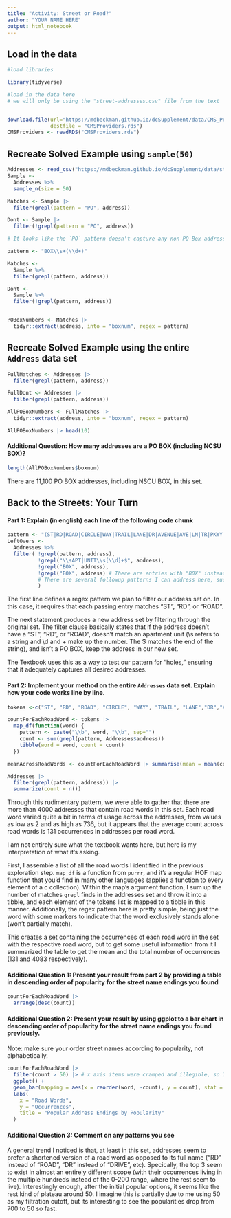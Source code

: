 ```yaml
---
title: "Activity: Street or Road?"
author: "YOUR NAME HERE"
output: html_notebook
---
```


## Load in the data

```r
#load libraries 

library(tidyverse)

#load in the data here 
# we will only be using the "street-addresses.csv" file from the text


download.file(url="https://mdbeckman.github.io/dcSupplement/data/CMS_ProvidersSimple.rds",
              destfile = "CMSProviders.rds")
CMSProviders <- readRDS("CMSProviders.rds")


```

## Recreate Solved Example using `sample(50)`

```r

Addresses <- read_csv("https://mdbeckman.github.io/dcSupplement/data/street-addresses.csv")
Sample <- 
  Addresses %>%
  sample_n(size = 50)

Matches <- Sample |>
  filter(grepl(pattern = "PO", address))

Dont <- Sample |>
  filter(!grepl(pattern = "PO", address))

# It looks like the `PO` pattern doesn't capture any non-PO Box addresses, but it does miss the locations under the name "NCSU Box," and there seem to be quite a few locations with similar names. As the textbook notes, `box` might be a more accurate pattern.

pattern <- "BOX\\s+(\\d+)"

Matches <- 
  Sample %>% 
  filter(grepl(pattern, address))

Dont <-
  Sample %>%
  filter(!grepl(pattern, address))


POBoxNumbers <- Matches |>
  tidyr::extract(address, into = "boxnum", regex = pattern)

```

## Recreate Solved Example using the entire `Address` data set

```r
FullMatches <- Addresses |>
  filter(grepl(pattern, address))

FullDont <- Addresses |>
  filter(grepl(pattern, address))

AllPOBoxNumbers <- FullMatches |>
  tidyr::extract(address, into = "boxnum", regex = pattern)

AllPOBoxNumbers |> head(10)
```

#### Additional Question: How many addresses are a PO BOX (including NCSU BOX)? 

```r
length(AllPOBoxNumbers$boxnum)
```

There are 11,100 PO BOX addresses, including NSCU BOX, in this set.


## Back to the Streets: Your Turn

#### Part 1: Explain (in english) each line of the following code chunk

```r
pattern <- "(ST|RD|ROAD|CIRCLE|WAY|TRAIL|LANE|DR|AVENUE|AVE|LN|TR|PKWY|CT|CIR|OAK|HALL|UNIVERSITY|COURT|PATH|POINT|BLVD|PL|LOOP|SQUARE|HWY|RUN|CREEK)\\b"
LeftOvers <-
  Addresses %>% 
  filter( !grepl(pattern, address),
          !grepl("\\sAPT|UNIT\\s[\\d]+$", address),
          !grepl("BOX", address),
          !grepl("B0X", address) # There are entries with "B0X" instead of "BOX", so this checks for that too.
          # There are several followup patterns I can address here, such as AVE, PKWY, LN, TR, etc.
          )
```

The first line defines a regex pattern we plan to filter our address set on. In this case, it requires that each passing entry matches "ST", "RD", or "ROAD".

The next statement produces a new address set by filtering through the original set. The filter clause basically states that if the address doesn't have a "ST", "RD", or "ROAD", doesn't match an apartment unit (\\s refers to a string and \\d and + make up the number. The $ matches the end of the string), and isn't a PO BOX, keep the address in our new set.

The Textbook uses this as a way to test our pattern for "holes," ensuring that it adequately captures all desired addresses.

#### Part 2: Implement your method on the entire `Addresses` data set. Explain how your code works line by line.

```r
tokens <-c("ST", "RD", "ROAD", "CIRCLE", "WAY", "TRAIL", "LANE","DR","AVENUE","AVE","LN","TR","PKWY","CT","CIR","OAK","HALL","UNIVERSITY","COURT","PATH","POINT","BLVD","PL","LOOP","SQUARE","HWY","RUN","CREEK")

countForEachRoadWord <- tokens |>
  map_df(function(word) {
    pattern <- paste("\\b", word, "\\b", sep="")
    count <- sum(grepl(pattern, Addresses$address))
    tibble(word = word, count = count)
  })

meanAcrossRoadWords <- countForEachRoadWord |> summarise(mean = mean(count))

Addresses |>
  filter(grepl(pattern, address)) |>
  summarize(count = n())
```

Through this rudimentary pattern, we were able to gather that there are more than 4000 addresses that contain road words in this set. Each road word varied quite a bit in terms of usage across the addresses, from values as low as 2 and as high as 736, but it appears that the average count across road words is 131 occurrences in addresses per road word.

I am not entirely sure what the textbook wants here, but here is my interpretation of what it's asking.

First, I assemble a list of all the road words I identified in the previous exploration step. `map_df` is a function from `purrr`, and it's a regular HOF map function that you'd find in many other languages (applies a function to every element of a c collection). Within the map's argument function, I sum up the number of matches `grepl` finds in the addresses set and throw it into a tibble, and each element of the tokens list is mapped to a tibble in this manner. Additionally, the regex pattern here is pretty simple, being just the word with some markers to indicate that the word exclusively stands alone (won't partially match).

This creates a set containing the occurrences of each road word in the set with the respective road word, but to get some useful information from it I summarized the table to get the mean and the total number of occurrences (131 and 4083 respectively).

#### Additional Question 1: Present your result from part 2 by providing a table in descending order of popularity for the street name endings you found

```r
countForEachRoadWord |>
  arrange(desc(count))

```

#### Additional Question 2: Present your result by using ggplot to a bar chart in descending order of popularity for the street name endings you found previously.

Note: make sure your order street names according to popularity, not alphabetically.

```r
countForEachRoadWord |>
  filter(count > 50) |> # x axis items were cramped and illegible, so I spaced it out by filtration.
  ggplot() +
  geom_bar(mapping = aes(x = reorder(word, -count), y = count), stat = "identity", fill = "navy") +
  labs(
    x = "Road Words",
    y = "Occurrences",
    title = "Popular Address Endings by Popularity"
  )
```

#### Additional Question 3: Comment on any patterns you see

A general trend I noticed is that, at least in this set, addresses seem to prefer a shortened version of a road word as opposed to its full name ("RD" instead of "ROAD", "DR" instead of "DRIVE", etc). Specically, the top 3 seem to exist in almost an entirely different scope (with their occurrences living in the multiple hundreds instead of the 0-200 range, where the rest seem to live). Interestingly enough, after the initial popular options, it seems like the rest kind of plateau around 50. I imagine this is partially due to me using 50 as my filtration cutoff, but its interesting to see the popularities drop from 700 to 50 so fast.
